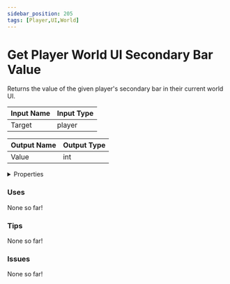 ```yaml
---
sidebar_position: 205
tags: [Player,UI,World]
---
```


# Get Player World UI Secondary Bar Value

Returns the value of the given player's secondary bar in their current world UI.




<EsbSvg />

| Input Name | Input Type |
|-----------|-----------|
| Target | player |

| Output Name | Output Type |
|-----------|-----------|
| Value | int |


<details>
  <summary>Properties</summary>
  <div>
    <div>
    <table>
      <thead>
        <tr>
          <th>Is beta required?</th>
          <th>❌</th>
        </tr>
        <tr>
          <th>Is this chip a trolling risk?</th>
          <th>❌</th>
        </tr>
        <tr>
          <th>Chip UUID</th>
          <th>cafb066f-d6f5-4a1a-a833-e1a0186c6d8e</th>
        </tr>
      </thead>
    </table>
    </div>
  </div>
</details>

### Uses

None so far!

### Tips

None so far!

### Issues

None so far!